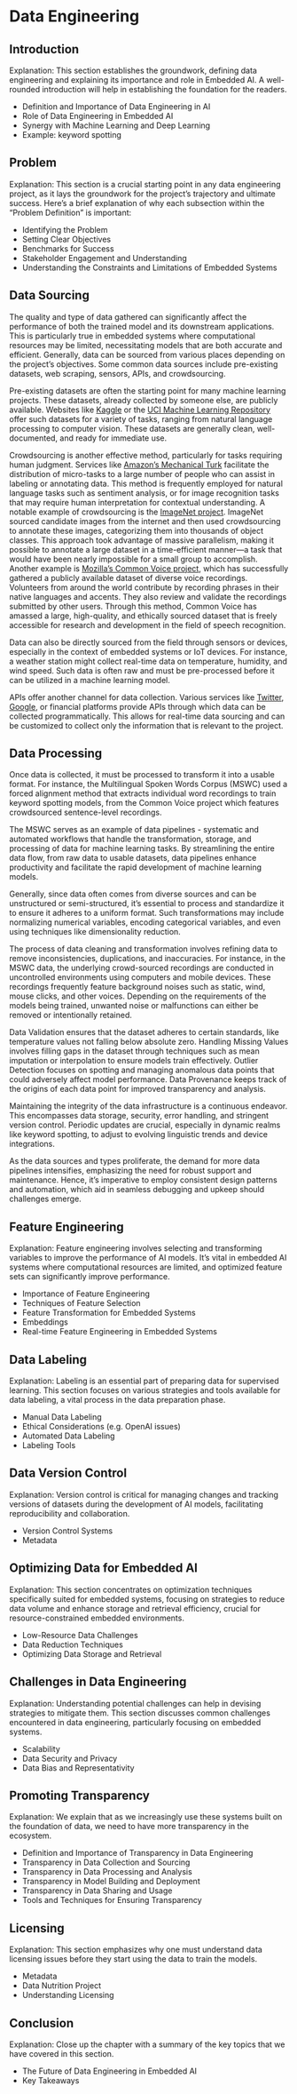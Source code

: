 # Data Engineering

## Introduction

Explanation: This section establishes the groundwork, defining data engineering and explaining its importance and role in Embedded AI. A well-rounded introduction will help in establishing the foundation for the readers.

- Definition and Importance of Data Engineering in AI
- Role of Data Engineering in Embedded AI
- Synergy with Machine Learning and Deep Learning
- Example: keyword spotting

## Problem

Explanation: This section is a crucial starting point in any data engineering project, as it lays the groundwork for the project's trajectory and ultimate success. Here's a brief explanation of why each subsection within the "Problem Definition" is important:

- Identifying the Problem
- Setting Clear Objectives
- Benchmarks for Success
- Stakeholder Engagement and Understanding
- Understanding the Constraints and Limitations of Embedded Systems
  
## Data Sourcing
The quality and type of data gathered can significantly affect the performance of both the trained model and its downstream applications. This is particularly true in embedded systems where computational resources may be limited, necessitating models that are both accurate and efficient. Generally, data can be sourced from various places depending on the project's objectives. Some common data sources include pre-existing datasets, web scraping, sensors, APIs, and crowdsourcing.

Pre-existing datasets are often the starting point for many machine learning projects. These datasets, already collected by someone else, are publicly available. Websites like [Kaggle](https://www.kaggle.com/) or the [UCI Machine Learning Repository](https://archive.ics.uci.edu/ml/index.php) offer such datasets for a variety of tasks, ranging from natural language processing to computer vision. These datasets are generally clean, well-documented, and ready for immediate use.

Crowdsourcing is another effective method, particularly for tasks requiring human judgment. Services like [Amazon's Mechanical Turk](https://www.mturk.com/) facilitate the distribution of micro-tasks to a large number of people who can assist in labeling or annotating data. This method is frequently employed for natural language tasks such as sentiment analysis, or for image recognition tasks that may require human interpretation for contextual understanding. A notable example of crowdsourcing is the [ImageNet project](http://www.image-net.org/). ImageNet sourced candidate images from the internet and then used crowdsourcing to annotate these images, categorizing them into thousands of object classes. This approach took advantage of massive parallelism, making it possible to annotate a large dataset in a time-efficient manner—a task that would have been nearly impossible for a small group to accomplish. Another example is [Mozilla's Common Voice project](https://commonvoice.mozilla.org/en), which has successfully gathered a publicly available dataset of diverse voice recordings. Volunteers from around the world contribute by recording phrases in their native languages and accents. They also review and validate the recordings submitted by other users. Through this method, Common Voice has amassed a large, high-quality, and ethically sourced dataset that is freely accessible for research and development in the field of speech recognition.

Data can also be directly sourced from the field through sensors or devices, especially in the context of embedded systems or IoT devices. For instance, a weather station might collect real-time data on temperature, humidity, and wind speed. Such data is often raw and must be pre-processed before it can be utilized in a machine learning model.

APIs offer another channel for data collection. Various services like [Twitter](https://developer.twitter.com/en/docs/twitter-api), [Google](https://developers.google.com/products), or financial platforms provide APIs through which data can be collected programmatically. This allows for real-time data sourcing and can be customized to collect only the information that is relevant to the project.


## Data Processing
Once data is collected, it must be processed to transform it into a usable format. For instance, the Multilingual Spoken Words Corpus (MSWC) used a forced alignment method that extracts individual word recordings to train keyword spotting models, from the Common Voice project which features crowdsourced sentence-level recordings.

The MSWC serves as an example of data pipelines - systematic and automated workflows that handle the transformation, storage, and processing of data for machine learning tasks. By streamlining the entire data flow, from raw data to usable datasets, data pipelines enhance productivity and facilitate the rapid development of machine learning models.

Generally, since data often comes from diverse sources and can be unstructured or semi-structured, it's essential to process and standardize it to ensure it adheres to a uniform format. Such transformations may include normalizing numerical variables, encoding categorical variables, and even using techniques like dimensionality reduction.

The process of data cleaning and transformation involves refining data to remove inconsistencies, duplications, and inaccuracies. For instance, in the MSWC data, the underlying crowd-sourced recordings are conducted in uncontrolled environments using computers and mobile devices. These recordings frequently feature background noises such as static, wind, mouse clicks, and other voices. Depending on the requirements of the models being trained, unwanted noise or malfunctions can either be removed or intentionally retained.

Data Validation ensures that the dataset adheres to certain standards, like temperature values not falling below absolute zero. Handling Missing Values involves filling gaps in the dataset through techniques such as mean imputation or interpolation to ensure models train effectively. Outlier Detection focuses on spotting and managing anomalous data points that could adversely affect model performance. Data Provenance keeps track of the origins of each data point for improved transparency and analysis.

Maintaining the integrity of the data infrastructure is a continuous endeavor. This encompasses data storage, security, error handling, and stringent version control. Periodic updates are crucial, especially in dynamic realms like keyword spotting, to adjust to evolving linguistic trends and device integrations.

As the data sources and types proliferate, the demand for more data pipelines intensifies, emphasizing the need for robust support and maintenance. Hence, it's imperative to employ consistent design patterns and automation, which aid in seamless debugging and upkeep should challenges emerge.



## Feature Engineering

Explanation: Feature engineering involves selecting and transforming variables to improve the performance of AI models. It's vital in embedded AI systems where computational resources are limited, and optimized feature sets can significantly improve performance.

- Importance of Feature Engineering 
- Techniques of Feature Selection 
- Feature Transformation for Embedded Systems
- Embeddings
- Real-time Feature Engineering in Embedded Systems

## Data Labeling

Explanation: Labeling is an essential part of preparing data for supervised learning. This section focuses on various strategies and tools available for data labeling, a vital process in the data preparation phase.

- Manual Data Labeling 
- Ethical Considerations (e.g. OpenAI issues)
- Automated Data Labeling 
- Labeling Tools 

## Data Version Control

Explanation: Version control is critical for managing changes and tracking versions of datasets during the development of AI models, facilitating reproducibility and collaboration.

- Version Control Systems 
- Metadata 

## Optimizing Data for Embedded AI

Explanation: This section concentrates on optimization techniques specifically suited for embedded systems, focusing on strategies to reduce data volume and enhance storage and retrieval efficiency, crucial for resource-constrained embedded environments.

- Low-Resource Data Challenges
- Data Reduction Techniques 
- Optimizing Data Storage and Retrieval 

## Challenges in Data Engineering

Explanation: Understanding potential challenges can help in devising strategies to mitigate them. This section discusses common challenges encountered in data engineering, particularly focusing on embedded systems.

- Scalability 
- Data Security and Privacy 
- Data Bias and Representativity 

## Promoting Transparency

Explanation: We explain that as we increasingly use these systems built on the foundation of data, we need to have more transparency in the ecosystem.

- Definition and Importance of Transparency in Data Engineering
- Transparency in Data Collection and Sourcing
- Transparency in Data Processing and Analysis
- Transparency in Model Building and Deployment
- Transparency in Data Sharing and Usage
- Tools and Techniques for Ensuring Transparency

## Licensing

Explanation: This section emphasizes why one must understand data licensing issues before they start using the data to train the models.

- Metadata
- Data Nutrition Project
- Understanding Licensing 

## Conclusion

Explanation: Close up the chapter with a summary of the key topics that we have covered in this section.

- The Future of Data Engineering in Embedded AI 
- Key Takeaways